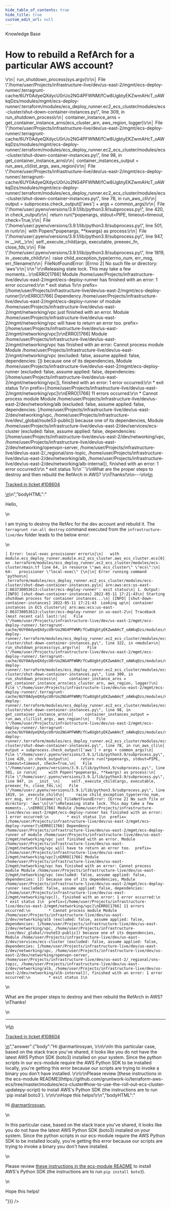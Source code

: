 ```yaml
---
hide_table_of_contents: true
hide_title: true
custom_edit_url: null
---
```



<CenterLayout>
<span className="title">Knowledge Base</span>
<h1>How to rebuild a RefArch for a particular AWS account?</h1>
<GitHub discussion={{"id":"D_kwDOF8slf84APiXB","number":418,"author":{"login":"armartirosyan"},"title":"How to rebuild a RefArch for a particular AWS account?","body":"\nHello,\r\n\r\nI am trying to destroy the RefArc for the dev account and rebuild it.  The `terragrunt run-all destroy` command executed from the `infrastructure-live/dev` folder leads to the below error:\r\n\r\n```\r\n│ Error: local-exec provisioner error\r\n│\r\n│   with module.ecs_deploy_runner.module.ec2_ecs_cluster.aws_ecs_cluster.ecs[0],\r\n│   on .terraform/modules/ecs_deploy_runner.ec2_ecs_cluster/modules/ecs-cluster/main.tf line 64, in resource \"aws_ecs_cluster\" \"ecs\":\r\n│   64:   provisioner \"local-exec\" {\r\n│\r\n│ Error running command 'python\r\n│ .terraform/modules/ecs_deploy_runner.ec2_ecs_cluster/modules/ecs-cluster/shut-down-container-instances.py\r\n│ arn:aws:ecs:us-east-2:863730053613:cluster/ecs-deploy-runner': exit status\r\n│ 1. Output: [INFO] [shut-down-container-instances] 2022-05-11 17:21:43\r\n│ Starting shutdown process for container instances...\r\n│ [INFO] [shut-down-container-instances] 2022-05-11 17:21:43  Looking up\r\n│ container instances in ECS cluster\r\n│ arn:aws:ecs:us-east-2:863730053613:cluster/ecs-deploy-runner in us-east-2\r\n│ Traceback (most recent call last):\r\n│   File \"/home/user/Projects/infrastructure-live/dev/us-east-2/mgmt/ecs-deploy-runner/.terragrunt-cache/6UY0AdyeQXdycU0rUo2NG4PFWNM/fCw8UgbtyEKZwmAHcT_oAWkqDzs/modules/mgmt/ecs-deploy-runner/.terraform/modules/ecs_deploy_runner.ec2_ecs_cluster/modules/ecs-cluster/shut-down-container-instances.py\", line 322, in <module>\r\n│     run_shutdown_process(sys.argv)\r\n│   File \"/home/user/Projects/infrastructure-live/dev/us-east-2/mgmt/ecs-deploy-runner/.terragrunt-cache/6UY0AdyeQXdycU0rUo2NG4PFWNM/fCw8UgbtyEKZwmAHcT_oAWkqDzs/modules/mgmt/ecs-deploy-runner/.terraform/modules/ecs_deploy_runner.ec2_ecs_cluster/modules/ecs-cluster/shut-down-container-instances.py\", line 309, in run_shutdown_process\r\n│     container_instance_arns = get_container_instance_arns(ecs_cluster_arn, aws_region, logger)\r\n│   File \"/home/user/Projects/infrastructure-live/dev/us-east-2/mgmt/ecs-deploy-runner/.terragrunt-cache/6UY0AdyeQXdycU0rUo2NG4PFWNM/fCw8UgbtyEKZwmAHcT_oAWkqDzs/modules/mgmt/ecs-deploy-runner/.terraform/modules/ecs_deploy_runner.ec2_ecs_cluster/modules/ecs-cluster/shut-down-container-instances.py\", line 98, in get_container_instance_arns\r\n│     container_instances_output = run_aws_cli(list_args, aws_region)\r\n│   File \"/home/user/Projects/infrastructure-live/dev/us-east-2/mgmt/ecs-deploy-runner/.terragrunt-cache/6UY0AdyeQXdycU0rUo2NG4PFWNM/fCw8UgbtyEKZwmAHcT_oAWkqDzs/modules/mgmt/ecs-deploy-runner/.terraform/modules/ecs_deploy_runner.ec2_ecs_cluster/modules/ecs-cluster/shut-down-container-instances.py\", line 78, in run_aws_cli\r\n│     output = subprocess.check_output(['aws'] + args + common_args)\r\n│   File \"/home/user/.pyenv/versions/3.9.1/lib/python3.9/subprocess.py\", line 420, in check_output\r\n│     return run(*popenargs, stdout=PIPE, timeout=timeout, check=True,\r\n│   File \"/home/user/.pyenv/versions/3.9.1/lib/python3.9/subprocess.py\", line 501, in run\r\n│     with Popen(*popenargs, **kwargs) as process:\r\n│   File \"/home/user/.pyenv/versions/3.9.1/lib/python3.9/subprocess.py\", line 947, in __init__\r\n│     self._execute_child(args, executable, preexec_fn, close_fds,\r\n│   File \"/home/user/.pyenv/versions/3.9.1/lib/python3.9/subprocess.py\", line 1819, in _execute_child\r\n│     raise child_exception_type(errno_num, err_msg, err_filename)\r\n│ FileNotFoundError: [Errno 2] No such file or directory: 'aws'\r\n│\r\n╵\r\nReleasing state lock. This may take a few moments...\r\nERRO[1766] Module /home/user/Projects/infrastructure-live/dev/us-east-2/mgmt/ecs-deploy-runner has finished with an error: 1 error occurred:\r\n        * exit status 1\r\n  prefix=[/home/user/Projects/infrastructure-live/dev/us-east-2/mgmt/ecs-deploy-runner]\r\nERRO[1766] Dependency /home/user/Projects/infrastructure-live/dev/us-east-2/mgmt/ecs-deploy-runner of module /home/user/Projects/infrastructure-live/dev/us-east-2/mgmt/networking/vpc just finished with an error. Module /home/user/Projects/infrastructure-live/dev/us-east-2/mgmt/networking/vpc will have to return an error too.  prefix=[/home/user/Projects/infrastructure-live/dev/us-east-2/mgmt/networking/vpc]\r\nERRO[1766] Module /home/user/Projects/infrastructure-live/dev/us-east-2/mgmt/networking/vpc has finished with an error: Cannot process module Module /home/user/Projects/infrastructure-live/dev/us-east-2/mgmt/networking/vpc (excluded: false, assume applied: false, dependencies: []) because one of its dependencies, Module /home/user/Projects/infrastructure-live/dev/us-east-2/mgmt/ecs-deploy-runner (excluded: false, assume applied: false, dependencies: [/home/user/Projects/infrastructure-live/dev/us-east-2/mgmt/networking/vpc]), finished with an error: 1 error occurred:\r\n        * exit status 1\r\n  prefix=[/home/user/Projects/infrastructure-live/dev/us-east-2/mgmt/networking/vpc]\r\nERRO[1766] 11 errors occurred:\r\n        * Cannot process module Module /home/user/Projects/infrastructure-live/dev/us-east-2/dev/networking/alb (excluded: false, assume applied: false, dependencies: [/home/user/Projects/infrastructure-live/dev/us-east-2/dev/networking/vpc, /home/user/Projects/infrastructure-live/dev/_global/route53-public]) because one of its dependencies, Module /home/user/Projects/infrastructure-live/dev/us-east-2/dev/services/ecs-cluster (excluded: false, assume applied: false, dependencies: [/home/user/Projects/infrastructure-live/dev/us-east-2/dev/networking/vpc, /home/user/Projects/infrastructure-live/dev/us-east-2/dev/networking/openvpn-server, /home/user/Projects/infrastructure-live/dev/us-east-2/_regional/sns-topic, /home/user/Projects/infrastructure-live/dev/us-east-2/dev/networking/alb, /home/user/Projects/infrastructure-live/dev/us-east-2/dev/networking/alb-internal]), finished with an error: 1 error occurred:\r\n        * exit status 1\r\n```\r\nWhat are the proper steps to destroy and then rebuild the RefArch in AWS? \r\nThanks!\n\n---\n\n<ins datetime=\"2022-05-13T20:10:20Z\">\n  <p><a href=\"https://support.gruntwork.io/hc/requests/108604\">Tracked in ticket #108604</a></p>\n</ins>\n","bodyHTML":"<p dir=\"auto\">Hello,</p>\n<p dir=\"auto\">I am trying to destroy the RefArc for the dev account and rebuild it.  The <code class=\"notranslate\">terragrunt run-all destroy</code> command executed from the <code class=\"notranslate\">infrastructure-live/dev</code> folder leads to the below error:</p>\n<div class=\"snippet-clipboard-content notranslate position-relative overflow-auto\" data-snippet-clipboard-copy-content=\"│ Error: local-exec provisioner error\n│\n│   with module.ecs_deploy_runner.module.ec2_ecs_cluster.aws_ecs_cluster.ecs[0],\n│   on .terraform/modules/ecs_deploy_runner.ec2_ecs_cluster/modules/ecs-cluster/main.tf line 64, in resource &quot;aws_ecs_cluster&quot; &quot;ecs&quot;:\n│   64:   provisioner &quot;local-exec&quot; {\n│\n│ Error running command 'python\n│ .terraform/modules/ecs_deploy_runner.ec2_ecs_cluster/modules/ecs-cluster/shut-down-container-instances.py\n│ arn:aws:ecs:us-east-2:863730053613:cluster/ecs-deploy-runner': exit status\n│ 1. Output: [INFO] [shut-down-container-instances] 2022-05-11 17:21:43\n│ Starting shutdown process for container instances...\n│ [INFO] [shut-down-container-instances] 2022-05-11 17:21:43  Looking up\n│ container instances in ECS cluster\n│ arn:aws:ecs:us-east-2:863730053613:cluster/ecs-deploy-runner in us-east-2\n│ Traceback (most recent call last):\n│   File &quot;/home/user/Projects/infrastructure-live/dev/us-east-2/mgmt/ecs-deploy-runner/.terragrunt-cache/6UY0AdyeQXdycU0rUo2NG4PFWNM/fCw8UgbtyEKZwmAHcT_oAWkqDzs/modules/mgmt/ecs-deploy-runner/.terraform/modules/ecs_deploy_runner.ec2_ecs_cluster/modules/ecs-cluster/shut-down-container-instances.py&quot;, line 322, in &lt;module&gt;\n│     run_shutdown_process(sys.argv)\n│   File &quot;/home/user/Projects/infrastructure-live/dev/us-east-2/mgmt/ecs-deploy-runner/.terragrunt-cache/6UY0AdyeQXdycU0rUo2NG4PFWNM/fCw8UgbtyEKZwmAHcT_oAWkqDzs/modules/mgmt/ecs-deploy-runner/.terraform/modules/ecs_deploy_runner.ec2_ecs_cluster/modules/ecs-cluster/shut-down-container-instances.py&quot;, line 309, in run_shutdown_process\n│     container_instance_arns = get_container_instance_arns(ecs_cluster_arn, aws_region, logger)\n│   File &quot;/home/user/Projects/infrastructure-live/dev/us-east-2/mgmt/ecs-deploy-runner/.terragrunt-cache/6UY0AdyeQXdycU0rUo2NG4PFWNM/fCw8UgbtyEKZwmAHcT_oAWkqDzs/modules/mgmt/ecs-deploy-runner/.terraform/modules/ecs_deploy_runner.ec2_ecs_cluster/modules/ecs-cluster/shut-down-container-instances.py&quot;, line 98, in get_container_instance_arns\n│     container_instances_output = run_aws_cli(list_args, aws_region)\n│   File &quot;/home/user/Projects/infrastructure-live/dev/us-east-2/mgmt/ecs-deploy-runner/.terragrunt-cache/6UY0AdyeQXdycU0rUo2NG4PFWNM/fCw8UgbtyEKZwmAHcT_oAWkqDzs/modules/mgmt/ecs-deploy-runner/.terraform/modules/ecs_deploy_runner.ec2_ecs_cluster/modules/ecs-cluster/shut-down-container-instances.py&quot;, line 78, in run_aws_cli\n│     output = subprocess.check_output(['aws'] + args + common_args)\n│   File &quot;/home/user/.pyenv/versions/3.9.1/lib/python3.9/subprocess.py&quot;, line 420, in check_output\n│     return run(*popenargs, stdout=PIPE, timeout=timeout, check=True,\n│   File &quot;/home/user/.pyenv/versions/3.9.1/lib/python3.9/subprocess.py&quot;, line 501, in run\n│     with Popen(*popenargs, **kwargs) as process:\n│   File &quot;/home/user/.pyenv/versions/3.9.1/lib/python3.9/subprocess.py&quot;, line 947, in __init__\n│     self._execute_child(args, executable, preexec_fn, close_fds,\n│   File &quot;/home/user/.pyenv/versions/3.9.1/lib/python3.9/subprocess.py&quot;, line 1819, in _execute_child\n│     raise child_exception_type(errno_num, err_msg, err_filename)\n│ FileNotFoundError: [Errno 2] No such file or directory: 'aws'\n│\n╵\nReleasing state lock. This may take a few moments...\nERRO[1766] Module /home/user/Projects/infrastructure-live/dev/us-east-2/mgmt/ecs-deploy-runner has finished with an error: 1 error occurred:\n        * exit status 1\n  prefix=[/home/user/Projects/infrastructure-live/dev/us-east-2/mgmt/ecs-deploy-runner]\nERRO[1766] Dependency /home/user/Projects/infrastructure-live/dev/us-east-2/mgmt/ecs-deploy-runner of module /home/user/Projects/infrastructure-live/dev/us-east-2/mgmt/networking/vpc just finished with an error. Module /home/user/Projects/infrastructure-live/dev/us-east-2/mgmt/networking/vpc will have to return an error too.  prefix=[/home/user/Projects/infrastructure-live/dev/us-east-2/mgmt/networking/vpc]\nERRO[1766] Module /home/user/Projects/infrastructure-live/dev/us-east-2/mgmt/networking/vpc has finished with an error: Cannot process module Module /home/user/Projects/infrastructure-live/dev/us-east-2/mgmt/networking/vpc (excluded: false, assume applied: false, dependencies: []) because one of its dependencies, Module /home/user/Projects/infrastructure-live/dev/us-east-2/mgmt/ecs-deploy-runner (excluded: false, assume applied: false, dependencies: [/home/user/Projects/infrastructure-live/dev/us-east-2/mgmt/networking/vpc]), finished with an error: 1 error occurred:\n        * exit status 1\n  prefix=[/home/user/Projects/infrastructure-live/dev/us-east-2/mgmt/networking/vpc]\nERRO[1766] 11 errors occurred:\n        * Cannot process module Module /home/user/Projects/infrastructure-live/dev/us-east-2/dev/networking/alb (excluded: false, assume applied: false, dependencies: [/home/user/Projects/infrastructure-live/dev/us-east-2/dev/networking/vpc, /home/user/Projects/infrastructure-live/dev/_global/route53-public]) because one of its dependencies, Module /home/user/Projects/infrastructure-live/dev/us-east-2/dev/services/ecs-cluster (excluded: false, assume applied: false, dependencies: [/home/user/Projects/infrastructure-live/dev/us-east-2/dev/networking/vpc, /home/user/Projects/infrastructure-live/dev/us-east-2/dev/networking/openvpn-server, /home/user/Projects/infrastructure-live/dev/us-east-2/_regional/sns-topic, /home/user/Projects/infrastructure-live/dev/us-east-2/dev/networking/alb, /home/user/Projects/infrastructure-live/dev/us-east-2/dev/networking/alb-internal]), finished with an error: 1 error occurred:\n        * exit status 1\"><pre class=\"notranslate\"><code>│ Error: local-exec provisioner error\n│\n│   with module.ecs_deploy_runner.module.ec2_ecs_cluster.aws_ecs_cluster.ecs[0],\n│   on .terraform/modules/ecs_deploy_runner.ec2_ecs_cluster/modules/ecs-cluster/main.tf line 64, in resource \"aws_ecs_cluster\" \"ecs\":\n│   64:   provisioner \"local-exec\" {\n│\n│ Error running command 'python\n│ .terraform/modules/ecs_deploy_runner.ec2_ecs_cluster/modules/ecs-cluster/shut-down-container-instances.py\n│ arn:aws:ecs:us-east-2:863730053613:cluster/ecs-deploy-runner': exit status\n│ 1. Output: [INFO] [shut-down-container-instances] 2022-05-11 17:21:43\n│ Starting shutdown process for container instances...\n│ [INFO] [shut-down-container-instances] 2022-05-11 17:21:43  Looking up\n│ container instances in ECS cluster\n│ arn:aws:ecs:us-east-2:863730053613:cluster/ecs-deploy-runner in us-east-2\n│ Traceback (most recent call last):\n│   File \"/home/user/Projects/infrastructure-live/dev/us-east-2/mgmt/ecs-deploy-runner/.terragrunt-cache/6UY0AdyeQXdycU0rUo2NG4PFWNM/fCw8UgbtyEKZwmAHcT_oAWkqDzs/modules/mgmt/ecs-deploy-runner/.terraform/modules/ecs_deploy_runner.ec2_ecs_cluster/modules/ecs-cluster/shut-down-container-instances.py\", line 322, in &lt;module&gt;\n│     run_shutdown_process(sys.argv)\n│   File \"/home/user/Projects/infrastructure-live/dev/us-east-2/mgmt/ecs-deploy-runner/.terragrunt-cache/6UY0AdyeQXdycU0rUo2NG4PFWNM/fCw8UgbtyEKZwmAHcT_oAWkqDzs/modules/mgmt/ecs-deploy-runner/.terraform/modules/ecs_deploy_runner.ec2_ecs_cluster/modules/ecs-cluster/shut-down-container-instances.py\", line 309, in run_shutdown_process\n│     container_instance_arns = get_container_instance_arns(ecs_cluster_arn, aws_region, logger)\n│   File \"/home/user/Projects/infrastructure-live/dev/us-east-2/mgmt/ecs-deploy-runner/.terragrunt-cache/6UY0AdyeQXdycU0rUo2NG4PFWNM/fCw8UgbtyEKZwmAHcT_oAWkqDzs/modules/mgmt/ecs-deploy-runner/.terraform/modules/ecs_deploy_runner.ec2_ecs_cluster/modules/ecs-cluster/shut-down-container-instances.py\", line 98, in get_container_instance_arns\n│     container_instances_output = run_aws_cli(list_args, aws_region)\n│   File \"/home/user/Projects/infrastructure-live/dev/us-east-2/mgmt/ecs-deploy-runner/.terragrunt-cache/6UY0AdyeQXdycU0rUo2NG4PFWNM/fCw8UgbtyEKZwmAHcT_oAWkqDzs/modules/mgmt/ecs-deploy-runner/.terraform/modules/ecs_deploy_runner.ec2_ecs_cluster/modules/ecs-cluster/shut-down-container-instances.py\", line 78, in run_aws_cli\n│     output = subprocess.check_output(['aws'] + args + common_args)\n│   File \"/home/user/.pyenv/versions/3.9.1/lib/python3.9/subprocess.py\", line 420, in check_output\n│     return run(*popenargs, stdout=PIPE, timeout=timeout, check=True,\n│   File \"/home/user/.pyenv/versions/3.9.1/lib/python3.9/subprocess.py\", line 501, in run\n│     with Popen(*popenargs, **kwargs) as process:\n│   File \"/home/user/.pyenv/versions/3.9.1/lib/python3.9/subprocess.py\", line 947, in __init__\n│     self._execute_child(args, executable, preexec_fn, close_fds,\n│   File \"/home/user/.pyenv/versions/3.9.1/lib/python3.9/subprocess.py\", line 1819, in _execute_child\n│     raise child_exception_type(errno_num, err_msg, err_filename)\n│ FileNotFoundError: [Errno 2] No such file or directory: 'aws'\n│\n╵\nReleasing state lock. This may take a few moments...\nERRO[1766] Module /home/user/Projects/infrastructure-live/dev/us-east-2/mgmt/ecs-deploy-runner has finished with an error: 1 error occurred:\n        * exit status 1\n  prefix=[/home/user/Projects/infrastructure-live/dev/us-east-2/mgmt/ecs-deploy-runner]\nERRO[1766] Dependency /home/user/Projects/infrastructure-live/dev/us-east-2/mgmt/ecs-deploy-runner of module /home/user/Projects/infrastructure-live/dev/us-east-2/mgmt/networking/vpc just finished with an error. Module /home/user/Projects/infrastructure-live/dev/us-east-2/mgmt/networking/vpc will have to return an error too.  prefix=[/home/user/Projects/infrastructure-live/dev/us-east-2/mgmt/networking/vpc]\nERRO[1766] Module /home/user/Projects/infrastructure-live/dev/us-east-2/mgmt/networking/vpc has finished with an error: Cannot process module Module /home/user/Projects/infrastructure-live/dev/us-east-2/mgmt/networking/vpc (excluded: false, assume applied: false, dependencies: []) because one of its dependencies, Module /home/user/Projects/infrastructure-live/dev/us-east-2/mgmt/ecs-deploy-runner (excluded: false, assume applied: false, dependencies: [/home/user/Projects/infrastructure-live/dev/us-east-2/mgmt/networking/vpc]), finished with an error: 1 error occurred:\n        * exit status 1\n  prefix=[/home/user/Projects/infrastructure-live/dev/us-east-2/mgmt/networking/vpc]\nERRO[1766] 11 errors occurred:\n        * Cannot process module Module /home/user/Projects/infrastructure-live/dev/us-east-2/dev/networking/alb (excluded: false, assume applied: false, dependencies: [/home/user/Projects/infrastructure-live/dev/us-east-2/dev/networking/vpc, /home/user/Projects/infrastructure-live/dev/_global/route53-public]) because one of its dependencies, Module /home/user/Projects/infrastructure-live/dev/us-east-2/dev/services/ecs-cluster (excluded: false, assume applied: false, dependencies: [/home/user/Projects/infrastructure-live/dev/us-east-2/dev/networking/vpc, /home/user/Projects/infrastructure-live/dev/us-east-2/dev/networking/openvpn-server, /home/user/Projects/infrastructure-live/dev/us-east-2/_regional/sns-topic, /home/user/Projects/infrastructure-live/dev/us-east-2/dev/networking/alb, /home/user/Projects/infrastructure-live/dev/us-east-2/dev/networking/alb-internal]), finished with an error: 1 error occurred:\n        * exit status 1\n</code></pre></div>\n<p dir=\"auto\">What are the proper steps to destroy and then rebuild the RefArch in AWS?<br>\nThanks!</p>\n<hr>\n<ins datetime=\"2022-05-13T20:10:20Z\">\n  <p dir=\"auto\"><a href=\"https://support.gruntwork.io/hc/requests/108604\" rel=\"nofollow\">Tracked in ticket #108604</a></p>\n</ins>","answer":{"body":"Hi @armartirosyan, \r\n\r\nIn this particular case, based on the stack trace you've shared, it looks like you do not have the latest AWS Python SDK (boto3) installed on your system. Since the python scripts in our ecs-module require the AWS Python SDK to be installed locally, you're getting this error because our scripts are trying to invoke a binary you don't have installed. \r\n\r\nPlease review [these instructions in the ecs-module README](https://github.com/gruntwork-io/terraform-aws-ecs/tree/master/modules/ecs-cluster#how-to-use-the-roll-out-ecs-cluster-updatepy-script) to install AWS's Python SDK (the instructions are to run `pip install boto3`). \r\n\r\nHope this helps!\r\n","bodyHTML":"<p dir=\"auto\">Hi <a class=\"user-mention notranslate\" data-hovercard-type=\"user\" data-hovercard-url=\"/users/armartirosyan/hovercard\" data-octo-click=\"hovercard-link-click\" data-octo-dimensions=\"link_type:self\" href=\"https://github.com/armartirosyan\">@armartirosyan</a>,</p>\n<p dir=\"auto\">In this particular case, based on the stack trace you've shared, it looks like you do not have the latest AWS Python SDK (boto3) installed on your system. Since the python scripts in our ecs-module require the AWS Python SDK to be installed locally, you're getting this error because our scripts are trying to invoke a binary you don't have installed.</p>\n<p dir=\"auto\">Please review <a href=\"https://github.com/gruntwork-io/terraform-aws-ecs/tree/master/modules/ecs-cluster#how-to-use-the-roll-out-ecs-cluster-updatepy-script\">these instructions in the ecs-module README</a> to install AWS's Python SDK (the instructions are to run <code class=\"notranslate\">pip install boto3</code>).</p>\n<p dir=\"auto\">Hope this helps!</p>"}}} />

</CenterLayout>
  

<!-- ##DOCS-SOURCER-START
{
  "sourcePlugin": "github-discussions",
  "hash": "97cfe528428e7b9b3e7619efd19e8175"
}
##DOCS-SOURCER-END -->

